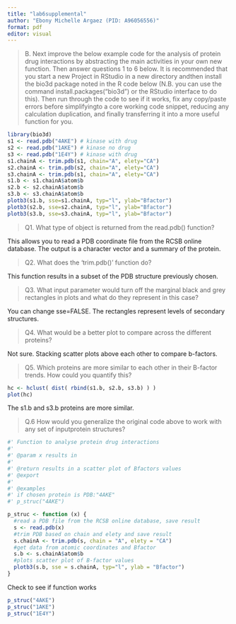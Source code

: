 ```yaml
---
title: "lab6supplemental"
author: "Ebony Michelle Argaez (PID: A96056556)"
format: pdf
editor: visual
---
```


> B. Next improve the below example code for the analysis of protein drug interactions by abstracting the main activities in your own new function. Then answer questions 1 to 6 below. It is recommended that you start a new Project in RStudio in a new directory andthen install the bio3d package noted in the R code below (N.B. you can use the command install.packages("bio3d") or the RStudio interface to do this).
Then run through the code to see if it works, fix any copy/paste errors before simplifyingto a core working code snippet, reducing any calculation duplication, and finally
transferring it into a more useful function for you.


```r
library(bio3d)
s1 <- read.pdb("4AKE") # kinase with drug
s2 <- read.pdb("1AKE") # kinase no drug
s3 <- read.pdb("1E4Y") # kinase with drug
s1.chainA <- trim.pdb(s1, chain="A", elety="CA")
s2.chainA <- trim.pdb(s2, chain="A", elety="CA")
s3.chainA <- trim.pdb(s1, chain="A", elety="CA")
s1.b <- s1.chainA$atom$b
s2.b <- s2.chainA$atom$b
s3.b <- s3.chainA$atom$b
plotb3(s1.b, sse=s1.chainA, typ="l", ylab="Bfactor")
plotb3(s2.b, sse=s2.chainA, typ="l", ylab="Bfactor")
plotb3(s3.b, sse=s3.chainA, typ="l", ylab="Bfactor")
```

 > Q1. What type of object is returned from the read.pdb() function?
 
This allows you to read a PDB coordinate file from the RCSB online database. The output is a character vector and a summary of the protein. 

> Q2. What does the 'trim.pdb()' function do?

This function results in a subset of the PDB structure previously chosen.

>Q3. What input parameter would turn off the marginal black and grey rectangles in plots and what do they represent in this case?

You can change sse=FALSE. The rectangles represent levels of secondary structures. 

>Q4. What would be a better plot to compare across the different proteins?

Not sure. Stacking scatter plots above each other to compare b-factors.

>Q5. Which proteins are more similar to each other in their B-factor trends. How could you quantify this?

```r
hc <- hclust( dist( rbind(s1.b, s2.b, s3.b) ) )
plot(hc)
```

The s1.b and s3.b proteins are more similar. 

>Q.6 How would you generalize the original code above to work with any set of inputprotein structures?

```r
#' Function to analyse protein drug interactions
#'
#' @param x results in 
#'
#' @return results in a scatter plot of Bfactors values 
#' @export
#'
#' @examples
#' if chosen protein is PDB:"4AKE"
#' p_struc("4AKE")

p_struc <- function (x) {
  #read a PDB file from the RCSB online database, save result
  s <- read.pdb(x) 
  #trim PDB based on chain and elety and save result
  s.chainA <- trim.pdb(s, chain = "A", elety = "CA")
  #get data from atomic coordinates and Bfactor
  s.b <- s.chainA$atom$b 
  #plots scatter plot of B-factor values 
  plotb3(s.b, sse = s.chainA, typ="l", ylab = "Bfactor")
}
```

Check to see if function works
```r
p_struc("4AKE")
p_struc("1AKE")
p_struc("1E4Y")

```

